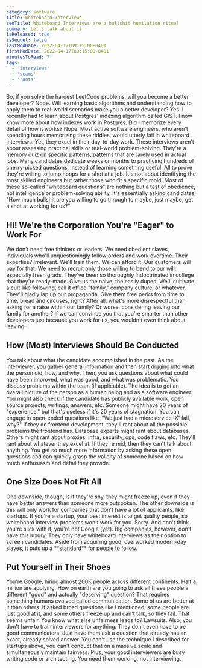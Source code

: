 ```yaml
---
category: software
title: Whiteboard Interviews
seoTitle: Whiteboard Interviews are a bullshit humilation ritual
summary: Let's talk about it
isReleased: true
isSequel: false
lastModDate: 2022-04-17T09:15:00-0401
firstModDate: 2022-04-17T09:15:00-0401
minutesToRead: 7
tags:
  - 'interviews'
  - 'scams'
  - 'rants'
---
```

<C>
So, if you solve the hardest <L href='https://leetcode.com'>LeetCode</L> problems, will you become a better developer? Nope. Will learning basic algorithms and understanding how to apply them to real-world scenarios make you a better developer? Yes. I recently had to learn about Postgres' indexing algorithm called <L href="https://www.postgresql.org/docs/current/gist.html">GIST</L>. I now know more about how indexes work in Postgres. Did I memorize every detail of how it works? Nope.
</C>

<C>
Most active software engineers, who aren't spending hours memorizing these riddles, would utterly fail in whiteboard interviews. Yet, they excel in their day-to-day work.
</C>

<C>
These interviews aren't about assessing practical skills or real-world problem-solving. They're a memory quiz on specific patterns, patterns that are rarely used in actual jobs. Many candidates dedicate weeks or months to practicing hundreds of cherry-picked questions, instead of learning something useful. All to prove they're willing to jump hoops for a shot at a job.
</C>

<C>
It's not about identifying the most skilled engineers but rather those who fit a specific mold. Most of these so-called "whiteboard questions" are nothing but a test of obedience, not intelligence or problem-solving ability. It's essentially asking candidates, "How much bullshit are you willing to go through to maybe, just maybe, get a shot at working for us?"
</C>

<H2>Hi! We're the Corporation You're "Eager" to Work For</H2>

<C>
We don't need free thinkers or leaders. We need obedient slaves, individuals who'll unquestioningly follow orders and work overtime. Their expertise? Irrelevant. We'll train them. We can afford it. Our customers will pay for that.
</C>

<C>
We need to recruit only those willing to bend to our will, especially fresh grads. They've been so thoroughly indoctrinated in <L href='/blog/shitty-colleges'>college</L> that they're ready-made. Give us the naive, the easily duped. We'll cultivate a cult-like following, call it office "family," company culture, or whatever. They'll gladly lap up our <L href='https://en.wikipedia.org/wiki/Propaganda'>propaganda</L>. Give them <L href='/blog/management-skill-issues'>free perks</L> from time to time, <L href='https://www.collinsdictionary.com/us/dictionary/english/bread-and-circuses'>bread and circuses</L>, right? After all, what's more disrespectful than asking for a raise within our family? Or worse, considering leaving our family for another? If we can convince you that you're smarter than other developers just because you work for us, you wouldn't even think about leaving.
</C>

<H2>How (Most) Interviews Should Be Conducted</H2>

<C>
You talk about what the candidate accomplished in the past. As the interviewer, you gather general information and then start digging into what the person did, how, and why. Then, you ask questions about what could have been improved, what was good, and what was problematic. You discuss problems within the team (if applicable). The idea is to get an overall picture of the person as a human being and as a software engineer. You might also check if the candidate has publicly available work, open source projects, writings, answers, etc. Someone might have 20 years of "experience," but that's useless if it's 20 years of stagnation.
</C>

<C>
You can engage in open-ended questions like, "We just had a microservice 'X' fail, why?" If they do frontend development, they'll rant about all the possible problems the frontend has. Database experts might rant about databases. Others might rant about proxies, infra, security, ops, code flaws, etc. They'll rant about whatever they excel at. If they're <L href="https://www.dictionary.com/e/slang/mid/">mid</L>, then they can't talk about anything. You get so much more information by asking these open questions and can quickly grasp the validity of someone based on how much enthusiasm and detail they provide.
</C>

<H2>One Size Does Not Fit All</H2>

<C>
One downside, though, is if they're shy, they might freeze up, even if they have better answers than someone more outspoken.
</C>

<C>
The other downside is this will only work for companies that don't have a lot of applicants, like startups. If you're a startup, your best interest is to get quality people, so whiteboard interview problems won't work for you. Sorry. And don't think you're slick with it, you're not Google (yet).
</C>

<C>
Big companies, however, don't have this luxury. They only have whiteboard interviews as their option to screen candidates. Aside from acquiring good, overworked modern-day slaves, it puts up a **standard** for people to follow.
</C>

<H2>Put Yourself in Their Shoes</H2>

<C>
You're Google, hiring almost 200K people across different continents. Half a million are applying. How on earth are you going to ask all these people a different "good" and actually "deserving" question? That requires something humans evolved called <L href='/services/communication'>communication</L>. Some of us are better at it than others. If asked broad questions like I mentioned, some people are just good at it, and some others freeze up and can't talk, so they fail. That seems unfair. You know what else unfairness leads to? Lawsuits.
Also, you don't have to train interviewers for anything. They don't even have to be good communicators. Just have them ask a question that already has an exact, already solved answer. You can't use the technique I described for startups above, you can't conduct that on a massive scale and simultaneously maintain fairness. Plus, your good interviewers are busy writing code or architecting. You need them working, not interviewing.
</C>
